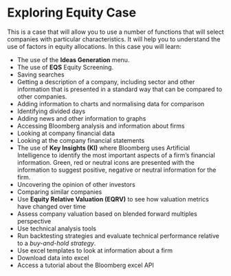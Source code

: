 # Exploring Equity Case

This is a case that will allow you to use a number of functions that will select companies with particular characteristics.  It will help you to understand the use of factors in equity allocations.  In this case you will learn: 

* The use of the **Ideas Generation** menu.  
* The use of **EQS** Equity Screening. 
* Saving searches
* Getting a description of a company, including sector and other information that is presented in a standard way that can be compared to other companies.
* Adding information to charts and normalising data for comparison
* Identifying divided days
* Adding news and other information to graphs
* Accessing Bloomberg analysis and information about firms
* Looking at company financial data
* Looking at the company financial statements
* The use of **Key Insights (KI)** where Bloomberg uses Artificial Intelligence to identify the most important aspects of a firm's financial information. Green, red or neutral icons are presented with the information to suggest positive, negative or neutral information for the firm. 
* Uncovering the opinion of other investors
* Comparing similar companies
* Use **Equity Relative Valuation (EQRV)** to see how valuation metrics have changed over time
* Assess company valuation based on blended forward multiples perspective
* Use technical analysis tools
* Run backtesting strategies and evaluate technical performance relative to a *buy-and-hold strategy*.
* Use excel templates to look at information about a firm
* Download data into excel
* Access a tutorial about the Bloomberg excel API


